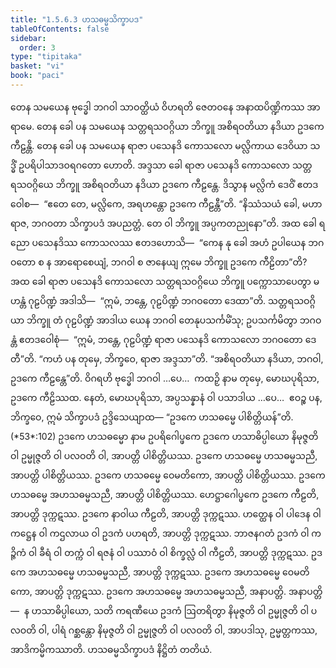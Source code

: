 ```yaml
---
title: "1.5.6.3 ဟသဓမ္မသိက္ခာပဒ"
tableOfContents: false
sidebar:
  order: 3
type: "tipitaka"
basket: "vi"
book: "paci"
---
```



<DynamicBreadcrumb />

<Division number="335" book="paci" e="ch" v="2" p="148">

<Paragraph number="1038" book="paci">
တေန သမယေန ဗုဒ္ဓေါ ဘဂဝါ သာဝတ္ထိယံ ဝိဟရတိ ဇေတဝနေ အနာထပိဏ္ဍိကဿ အာရာမေ. တေန ခေါ ပန သမယေန သတ္တရသဝဂ္ဂိယာ ဘိက္ခူ အစိရဝတိယာ နဒိယာ ဥဒကေ ကီဠန္တိ. တေန ခေါ ပန သမယေန ရာဇာ ပသေနဒိ ကောသလော မလ္လိကာယ ဒေဝိယာ သဒ္ဓိံ ဥပရိပါသာဒဝရဂတော ဟောတိ. အဒ္ဒသာ ခေါ ရာဇာ ပသေနဒိ ကောသလော သတ္တရသဝဂ္ဂိယေ ဘိက္ခူ အစိရဝတိယာ နဒိယာ ဥဒကေ ကီဠန္တေ. ဒိသွာန မလ္လိကံ ဒေဝိံ ဧတဒဝေါစ—  “ဧတေ တေ, မလ္လိကေ, အရဟန္တော ဥဒကေ ကီဠန္တီ”တိ. “နိဿံသယံ ခေါ, မဟာရာဇ, ဘဂဝတာ သိက္ခာပဒံ အပညတ္တံ. တေ ဝါ ဘိက္ခူ အပ္ပကတညုနော”တိ. အထ ခေါ ရညော ပသေနဒိဿ ကောသလဿ ဧတဒဟောသိ—  “ကေန နု ခေါ အဟံ ဥပါယေန ဘဂဝတော စ န အာရောစေယျံ, ဘဂဝါ စ ဇာနေယျ ဣမေ ဘိက္ခူ ဥဒကေ ကီဠိတာ”တိ? အထ ခေါ ရာဇာ ပသေနဒိ ကောသလော သတ္တရသဝဂ္ဂိယေ ဘိက္ခူ ပက္ကောသာပေတွာ မဟန္တံ ဂုဠပိဏ္ဍံ အဒါသိ—  “ဣမံ, ဘန္တေ, ဂုဠပိဏ္ဍံ ဘဂဝတော ဒေထာ”တိ. သတ္တရသဝဂ္ဂိယာ ဘိက္ခူ တံ ဂုဠပိဏ္ဍံ အာဒါယ ယေန ဘဂဝါ တေနုပသင်္ကမိံသု; ဥပသင်္ကမိတွာ ဘဂဝန္တံ ဧတဒဝေါစုံ—  “ဣမံ, ဘန္တေ, ဂုဠပိဏ္ဍံ ရာဇာ ပသေနဒိ ကောသလော ဘဂဝတော ဒေတီ”တိ. “ကဟံ ပန တုမှေ, ဘိက္ခဝေ, ရာဇာ အဒ္ဒသာ”တိ. “အစိရဝတိယာ နဒိယာ, ဘဂဝါ, ဥဒကေ ကီဠန္တေ”တိ. ဝိဂရဟိ ဗုဒ္ဓေါ ဘဂဝါ …ပေ…  ကထဉှိ နာမ တုမှေ, မောဃပုရိသာ, ဥဒကေ ကီဠိဿထ. နေတံ, မောဃပုရိသာ, အပ္ပသန္နာနံ ဝါ ပသာဒါယ …ပေ…  ဧဝဉ္စ ပန, ဘိက္ခဝေ, ဣမံ သိက္ခာပဒံ ဥဒ္ဒိသေယျာထ—
</Paragraph>

</Division>
<Division number="336" book="paci" e="ch" v="2" p="149">

<Paragraph number="1039" book="paci">
<Emphasis>“ဥဒကေ ဟသဓမ္မေ ပါစိတ္တိယန်”</Emphasis>တိ. (*53*:<Emphasis>102</Emphasis>)
</Paragraph>

</Division>
<Division number="337" book="paci" e="ch" v="2" p="149">

<Paragraph number="1040" book="paci">
<Emphasis>ဥဒကေ ဟသဓမ္မော</Emphasis> နာမ ဥပရိဂေါပ္ဖကေ ဥဒကေ ဟသာဓိပ္ပါယော နိမုဇ္ဇတိ ဝါ ဥမ္မုဇ္ဇတိ ဝါ ပလဝတိ ဝါ, အာပတ္တိ ပါစိတ္တိယဿ.
</Paragraph>

</Division>
<Division number="338" book="paci" e="ch" v="2" p="149">

<Paragraph number="1041" book="paci">
ဥဒကေ ဟသဓမ္မေ ဟသဓမ္မသညီ, အာပတ္တိ ပါစိတ္တိယဿ. ဥဒကေ ဟသဓမ္မေ ဝေမတိကော, အာပတ္တိ ပါစိတ္တိယဿ. ဥဒကေ ဟသဓမ္မေ အဟသဓမ္မသညီ, အာပတ္တိ ပါစိတ္တိယဿ.
</Paragraph>

<Paragraph number="1042" book="paci">
ဟေဋ္ဌာဂေါပ္ဖကေ ဥဒကေ ကီဠတိ, အာပတ္တိ ဒုက္ကဋဿ. ဥဒကေ နာဝါယ ကီဠတိ, အာပတ္တိ ဒုက္ကဋဿ. ဟတ္ထေန ဝါ ပါဒေန ဝါ ကဋ္ဌေန ဝါ ကဌလာယ ဝါ ဥဒကံ ပဟရတိ, အာပတ္တိ ဒုက္ကဋဿ. ဘာဇနဂတံ ဥဒကံ ဝါ ကဉ္ဇိကံ ဝါ ခီရံ ဝါ တက္ကံ ဝါ ရဇနံ ဝါ ပဿာဝံ ဝါ စိက္ခလ္လံ ဝါ ကီဠတိ, အာပတ္တိ ဒုက္ကဋဿ.
</Paragraph>

<Paragraph number="1043" book="paci">
ဥဒကေ အဟသဓမ္မေ ဟသဓမ္မသညီ, အာပတ္တိ ဒုက္ကဋဿ. ဥဒကေ အဟသဓမ္မေ ဝေမတိကော, အာပတ္တိ ဒုက္ကဋဿ. ဥဒကေ အဟသဓမ္မေ အဟသဓမ္မသညီ, အနာပတ္တိ.
</Paragraph>

</Division>
<Division number="339" book="paci" e="ch" v="2" p="149">

<Paragraph number="1044" book="paci">
အနာပတ္တိ—  န ဟသာဓိပ္ပါယော, သတိ ကရဏီယေ ဥဒကံ ဩတရိတွာ နိမုဇ္ဇတိ ဝါ ဥမ္မုဇ္ဇတိ ဝါ ပလဝတိ ဝါ, ပါရံ ဂစ္ဆန္တော နိမုဇ္ဇတိ ဝါ ဥမ္မုဇ္ဇတိ ဝါ ပလဝတိ ဝါ, အာပဒါသု, ဥမ္မတ္တကဿ, အာဒိကမ္မိကဿာတိ.

</Paragraph>
</Division>

<Paragraph number="1045" type="center" book="paci">
ဟသဓမ္မသိက္ခာပဒံ နိဋ္ဌိတံ တတိယံ.
</Paragraph>